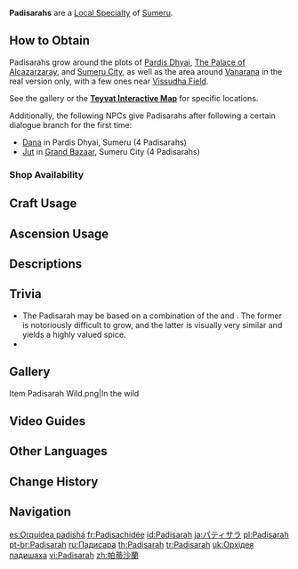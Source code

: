 {{About|the Local Specialty|the [[Simulanka]] NPC|Padisarah (NPC)}}
{{Item Infobox
|id           = 101214
|image        = Item Padisarah.png
|type         = Local Specialty (Sumeru)
|group        = Local Specialties
|group2       = Cooking Ingredients
|invCategory  = Materials
|description  = A holy and noble plant. The conditions for growth in its environment are very demanding. The flower buds can be processed to make valuable spices.
|source1      = Found in [[Sumeru City]]
|source2      = Found in [[The Palace of Alcazarzaray]]
|source3      = Found in the real version of [[Vanarana (Subarea)|Vanarana]]
|source4      = {{Sold By|Padisarah}}
}}
'''Padisarahs''' are a [[Local Specialty]] of [[Sumeru]].

==How to Obtain==
Padisarahs grow around the plots of [[Pardis Dhyai]], [[The Palace of Alcazarzaray]], and [[Sumeru City]], as well as the area around [[Vanarana (Subarea)|Vanarana]] in the real version only, with a few ones near [[Vissudha Field]].

See the gallery or the '''[https://webstatic-sea.mihoyo.com/app/ys-map-sea/index.html#/map/2?shown_types=413 Teyvat Interactive Map]''' for specific locations.

Additionally, the following NPCs give Padisarahs after following a certain dialogue branch for the first time:

* [[Dana]] in Pardis Dhyai, Sumeru (4 Padisarahs)
* [[Jut]] in [[Grand Bazaar]], Sumeru City (4 Padisarahs)

===Shop Availability===
{{Shop Availability}}

==Craft Usage==
{{Craft Usage}}

==Ascension Usage==
{{Ascension Usage}}

==Descriptions==
{{Description|A holy and noble plant. The conditions for growth in its environment are very demanding. The flower buds can be processed to make valuable spices.<br>The Padisarah is said to derive its name from a certain [[Nabu Malikata|ancient deity]]. It is said that in those times long past, there were three gods who had struck up excellent relations with one another. In those days, there was once a great plain covered in lovely flowers that people would gather up and use as incense to offer up to their gods.<br>Those flowers are no longer extant, but the Padisarah is a cultivar that was brought back to the land via the use of the [[Anahitian Blessing]].|[[Archive]]}}

==Trivia==
* The Padisarah may be based on a combination of the {{w|orchid}} and {{w|saffron crocus}}. The former is notoriously difficult to grow, and the latter is visually very similar and yields a highly valued spice.
* {{Mail Attachments by Category List}}

==Gallery==
<gallery>
Item Padisarah Wild.png|In the wild
</gallery>

==Video Guides==
{{EVT
|video1   = https://youtu.be/6kRhFa40ObE
|caption1 = 81 Padisarah Locations
}}

==Other Languages==
{{Other Languages
|en      = Padisarah
|zhs     = 帕蒂沙兰
|zhs_rm  = Pàdìshā-lán
|zht     = 帕蒂沙蘭
|zht_rm  = Pàdìshā-lán
|zh_tl   = {{w|Padishah}} Orchid
|ja      = パティサラ
|ja_rm   = Patisara
|ko      = 파디사라
|es      = Orquídea padishá
|es_tl   = Padishah Orchid
|fr      = Padisachidée
|fr_tl   = Padisachid
|ru      = Падисара
|th      = Padisarah
|vi      = Padisarah
|de      = Padisarah
|id      = Padisarah
|pt      = Padisarah
|tr      = Padisarah
|it      = Padisarah
}}

==Change History==
{{Change History|3.0}}
<!--
==References==
{{Reflist}}
-->
==Navigation==
{{Material Navbox|type=Local Specialties}}

[[es:Orquídea padishá]]
[[fr:Padisachidée]]
[[id:Padisarah]]
[[ja:パティサラ]]
[[pl:Padisarah]]
[[pt-br:Padisarah]]
[[ru:Падисара]]
[[th:Padisarah]]
[[tr:Padisarah]]
[[uk:Орхідея падишаха]]
[[vi:Padisarah]]
[[zh:帕蒂沙蘭]]